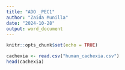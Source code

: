 ```yaml
---
title: "ADO _PEC1"
author: "Zaida Munilla"
date: "2024-10-28"
output: word_document
---
```


```r
knitr::opts_chunk$set(echo = TRUE)
```

```r
cachexia <- read.csv("human_cachexia.csv")
head(cachexia)
```

